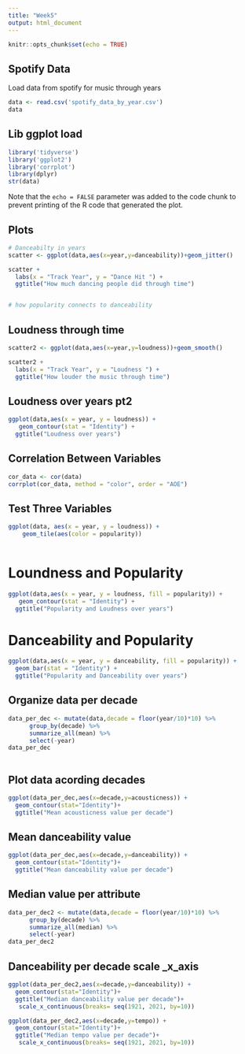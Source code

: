 ```yaml
---
title: "Week5"
output: html_document
---
```


```r
knitr::opts_chunk$set(echo = TRUE)
```

## Spotify Data

Load data from spotify for music through years

```r
data <- read.csv('spotify_data_by_year.csv')
data
```

## Lib ggplot load

```r
library('tidyverse')
library('ggplot2')
library('corrplot')
library(dplyr)
str(data)
```

Note that the `echo = FALSE` parameter was added to the code chunk to prevent printing of the R code that generated the plot.

## Plots

```r
# Danceabilty in years
scatter <- ggplot(data,aes(x=year,y=danceability))+geom_jitter()

scatter +
  labs(x = "Track Year", y = "Dance Hit ") +
  ggtitle("How much dancing people did through time")


# how popularity connects to danceability

```
## Loudness through time
```r
scatter2 <- ggplot(data,aes(x=year,y=loudness))+geom_smooth()

scatter2 +
  labs(x = "Track Year", y = "Loudness ") +
  ggtitle("How louder the music through time")

```
## Loudness over years pt2
```R
ggplot(data,aes(x = year, y = loudness)) +
   geom_contour(stat = "Identity") +
  ggtitle("Loudness over years")
```

## Correlation Between Variables
```r
cor_data <- cor(data)
corrplot(cor_data, method = "color", order = "AOE")
```

## Test Three Variables
```r
ggplot(data, aes(x = year, y = loudness)) +
    geom_tile(aes(color = popularity))
  
```
# Loundness and Popularity
```R
ggplot(data,aes(x = year, y = loudness, fill = popularity)) +
   geom_contour(stat = "Identity") +
  ggtitle("Popularity and Loudness over years")
```

# Danceability and Popularity
```R

ggplot(data,aes(x = year, y = danceability, fill = popularity)) +
  geom_bar(stat = "Identity") +
  ggtitle("Popularity and Danceability over years")
```
## Organize data per decade
```R

data_per_dec <- mutate(data,decade = floor(year/10)*10) %>% 
      group_by(decade) %>% 
      summarize_all(mean) %>% 
      select(-year)
data_per_dec
 
```
## Plot data acording decades
```r
ggplot(data_per_dec,aes(x=decade,y=acousticness)) +
  geom_contour(stat="Identity")+
  ggtitle("Mean acousticness value per decade")
```

## Mean danceability value 
```r
ggplot(data_per_dec,aes(x=decade,y=danceability)) +
  geom_contour(stat="Identity")+
  ggtitle("Mean danceability value per decade")
```
## Median value per attribute
```r
data_per_dec2 <- mutate(data,decade = floor(year/10)*10) %>% 
      group_by(decade) %>% 
      summarize_all(median) %>% 
      select(-year)
data_per_dec2
```

## Danceability per decade scale _x_axis
```r
ggplot(data_per_dec2,aes(x=decade,y=danceability)) +
  geom_contour(stat="Identity")+
  ggtitle("Median danceability value per decade")+
   scale_x_continuous(breaks= seq(1921, 2021, by=10))
```
```r
ggplot(data_per_dec2,aes(x=decade,y=tempo)) +
  geom_contour(stat="Identity")+
  ggtitle("Median tempo value per decade")+
   scale_x_continuous(breaks= seq(1921, 2021, by=10))
```

